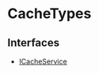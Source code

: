 
# CacheTypes

## Interfaces

- [ICacheService](CacheTypes/interfaces/types.CacheTypes.ICacheService.mdx)
